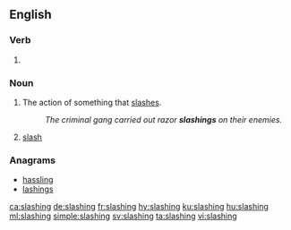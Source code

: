==English==

===Verb===
{{head|en|present participle}}

# {{present participle of|slash|lang=en}}

===Noun===
{{en-noun|~}}

# The action of something that [[slash]]es.
#: ''The criminal gang carried out razor '''slashings''' on their enemies.''
# {{context|forestry|in the plural|lang=en}} [[slash]] {{qualifier|woody debris}}

===Anagrams===
* [[hassling#English|hassling]]
* [[lashings#English|lashings]]

[[ca:slashing]]
[[de:slashing]]
[[fr:slashing]]
[[hy:slashing]]
[[ku:slashing]]
[[hu:slashing]]
[[ml:slashing]]
[[simple:slashing]]
[[sv:slashing]]
[[ta:slashing]]
[[vi:slashing]]